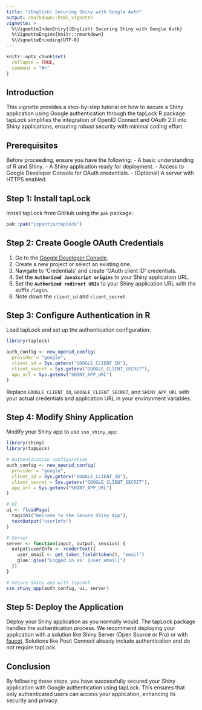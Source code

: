 ```yaml
---
title: "(English) Securing Shiny with Google Auth"
output: rmarkdown::html_vignette
vignette: >
  %\VignetteIndexEntry{(English) Securing Shiny with Google Auth}
  %\VignetteEngine{knitr::rmarkdown}
  %\VignetteEncoding{UTF-8}
---
```


```r
knitr::opts_chunk$set(
  collapse = TRUE,
  comment = "#>"
)
```

## Introduction

This vignette provides a step-by-step tutorial on how to secure a Shiny application using Google authentication through the tapLock R package. tapLock simplifies the integration of OpenID Connect and OAuth 2.0 into Shiny applications, ensuring robust security with minimal coding effort.

## Prerequisites

Before proceeding, ensure you have the following:
- A basic understanding of R and Shiny.
- A Shiny application ready for deployment.
- Access to Google Developer Console for OAuth credentials.
- (Optional) A server with HTTPS enabled.

## Step 1: Install tapLock

Install tapLock from GitHub using the `pak` package:

```r
pak::pak("ixpantia/taplock")
```

## Step 2: Create Google OAuth Credentials

1. Go to the [Google Developer Console](https://console.developers.google.com/).
2. Create a new project or select an existing one.
3. Navigate to 'Credentials' and create 'OAuth client ID' credentials.
4. Set the **`Authorized JavaScript origins`** to your Shiny application URL.
5. Set the **`Authorized redirect URIs`** to your Shiny application URL with
   the suffix `/login`.
6. Note down the `client_id` and `client_secret`.

## Step 3: Configure Authentication in R

Load tapLock and set up the authentication configuration:

```r
library(taplock)

auth_config <- new_openid_config(
  provider = "google",
  client_id = Sys.getenv("GOOGLE_CLIENT_ID"),
  client_secret = Sys.getenv("GOOGLE_CLIENT_SECRET"),
  app_url = Sys.getenv("SHINY_APP_URL")
)
```

Replace `GOOGLE_CLIENT_ID`, `GOOGLE_CLIENT_SECRET`, and `SHINY_APP_URL` with your actual credentials and application URL in your environment variables.

## Step 4: Modify Shiny Application

Modify your Shiny app to use `sso_shiny_app`:

```r
library(shiny)
library(tapLock)

# Authentication configuration
auth_config <- new_openid_config(
  provider = "google",
  client_id = Sys.getenv("GOOGLE_CLIENT_ID"),
  client_secret = Sys.getenv("GOOGLE_CLIENT_SECRET"),
  app_url = Sys.getenv("SHINY_APP_URL")
)

# UI
ui <- fluidPage(
  tags$h1("Welcome to the Secure Shiny App"),
  textOutput("userInfo")
)

# Server
server <- function(input, output, session) {
  output$userInfo <- renderText({
    user_email <- get_token_field(token(), "email")
    glue::glue("Logged in as: {user_email}")
  })
}

# Secure Shiny app with tapLock
sso_shiny_app(auth_config, ui, server)
```

## Step 5: Deploy the Application

Deploy your Shiny application as you normally would. The tapLock package handles the authentication process.
We recommend deploying your application with a solution like Shiny Server
(Open Source or Pro) or with [faucet](https://github.com/ixpantia/faucet).
Solutions like Posit Connect already include authentication and do not require
tapLock.

## Conclusion

By following these steps, you have successfully secured your Shiny application with Google authentication using tapLock. This ensures that only authenticated users can access your application, enhancing its security and privacy.

